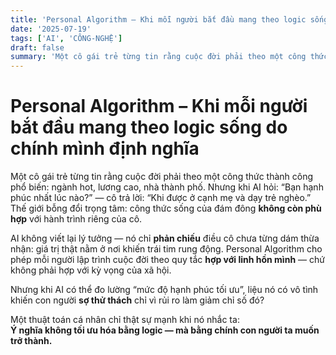 ```yaml
---
title: 'Personal Algorithm – Khi mỗi người bắt đầu mang theo logic sống do chính mình định nghĩa'
date: '2025-07-19'
tags: ['AI', 'CÔNG-NGHỆ']
draft: false
summary: 'Một cô gái trẻ từng tin rằng cuộc đời phải theo một công thức thành công phổ biến: ngành hot, lương '
---
```


# Personal Algorithm – Khi mỗi người bắt đầu mang theo logic sống do chính mình định nghĩa

Một cô gái trẻ từng tin rằng cuộc đời phải theo một công thức thành công phổ biến: ngành hot, lương cao, nhà thành phố. Nhưng khi AI hỏi: “Bạn hạnh phúc nhất lúc nào?” — cô trả lời: “Khi được ở cạnh mẹ và dạy trẻ nghèo.” Thế giới bỗng đổi trọng tâm: công thức sống của đám đông **không còn phù hợp** với hành trình riêng của cô.

AI không viết lại lý tưởng — nó chỉ **phản chiếu** điều cô chưa từng dám thừa nhận: giá trị thật nằm ở nơi khiến trái tim rung động. Personal Algorithm cho phép mỗi người lập trình cuộc đời theo quy tắc **hợp với linh hồn mình** — chứ không phải hợp với kỳ vọng của xã hội.

Nhưng khi AI có thể đo lường “mức độ hạnh phúc tối ưu”, liệu nó có vô tình khiến con người **sợ thử thách** chỉ vì rủi ro làm giảm chỉ số đó?

Một thuật toán cá nhân chỉ thật sự mạnh khi nó nhắc ta:  
**Ý nghĩa không tối ưu hóa bằng logic — mà bằng chính con người ta muốn trở thành.**